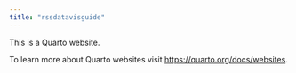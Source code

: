 ```yaml
---
title: "rssdatavisguide"
---
```


This is a Quarto website.

To learn more about Quarto websites visit <https://quarto.org/docs/websites>.
